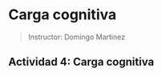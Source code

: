 # Carga cognitiva

> Instructor: Domingo Martinez

::: {.callout-note icon="false"}
## Actividad 4: Carga cognitiva
:::
